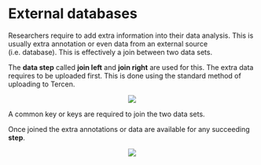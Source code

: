 # External databases {#external-databases}
Researchers require to add extra information into their data analysis. This is usually extra annotation or even data from an external source (i.e. database). This is effectively a join between two data sets.

The __data step__ called __join left__ and __join right__ are used for this. The extra data requires to be uploaded first. This is done using the standard method of uploading to Tercen.

<center>![](images\workflow_join.png)</center>

A common key or keys are required to join the two data sets.

Once joined the extra annotations or data are available for any succeeding __step__.

<center>![](images\database.png)</center>



